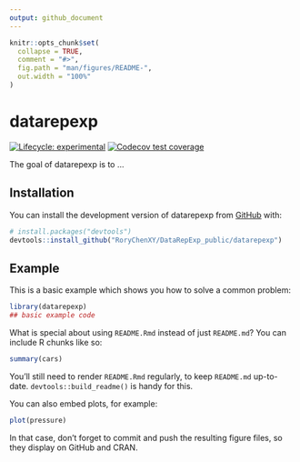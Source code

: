 ```yaml
---
output: github_document
---
```


<!-- README.md is generated from README.Rmd. Please edit that file -->

```r
knitr::opts_chunk$set(
  collapse = TRUE,
  comment = "#>",
  fig.path = "man/figures/README-",
  out.width = "100%"
)
```

# datarepexp

<!-- badges: start -->
[![Lifecycle: experimental](https://img.shields.io/badge/lifecycle-experimental-orange.svg)](https://lifecycle.r-lib.org/articles/stages.html#experimental)
[![Codecov test coverage](https://codecov.io/gh/RoryChenXY/DataRepExp_public/branch/main/graph/badge.svg)](https://app.codecov.io/gh/RoryChenXY/DataRepExp_public?branch=main)
<!-- badges: end -->

The goal of datarepexp is to ...

## Installation

You can install the development version of datarepexp from [GitHub](https://github.com/) with:

``` r
# install.packages("devtools")
devtools::install_github("RoryChenXY/DataRepExp_public/datarepexp")
```

## Example

This is a basic example which shows you how to solve a common problem:

```r
library(datarepexp)
## basic example code
```

What is special about using `README.Rmd` instead of just `README.md`? You can include R chunks like so:

```r
summary(cars)
```

You'll still need to render `README.Rmd` regularly, to keep `README.md` up-to-date. `devtools::build_readme()` is handy for this.

You can also embed plots, for example:

```r
plot(pressure)
```

In that case, don't forget to commit and push the resulting figure files, so they display on GitHub and CRAN.
